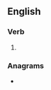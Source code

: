 ==English==

===Verb===
{{head|en|verb form}}

# {{en-past of|reorient}}

===Anagrams===
* {{l|en|retrodiene}}